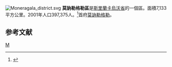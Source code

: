 [[File:Moneragala_district.svg|right]]
'''莫訥勒格勒區'''是[[斯里蘭卡|斯里蘭卡]][[烏沃省|烏沃省]]的一個區。面積7,133平方公里。2001年人口397,375人。<ref>{{Cite web |url=http://www.statistics.gov.lk/PopHouSat/PDF/Population/p9p2%20Population%20by%20district%20,%20sex,%20sex%20ratio%20and%20population%20density.pdf |title=2001年人口普查 |accessdate=2008-05-08 |archive-date=2012-05-17 |archive-url=https://www.webcitation.org/67j70arpb?url=http://www.statistics.gov.lk/PopHouSat/PDF/Population/p9p2%20Population%20by%20district%20%2C%20sex%2C%20sex%20ratio%20and%20population%20density.pdf |dead-url=no }}</ref>首府[[莫訥勒格勒|莫訥勒格勒]]。
== 参考文献 ==
{{reflist}}
{{斯里蘭卡縣級行政區劃}}
[[Category:斯里蘭卡區|M]]